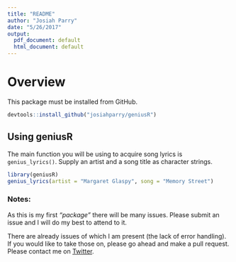 ```yaml
---
title: "README"
author: "Josiah Parry"
date: "5/26/2017"
output:
  pdf_document: default
  html_document: default
---
```


# Overview



This package must be installed from GitHub.

```r
devtools::install_github("josiahparry/geniusR")
```

## Using geniusR

The main function you will be using to acquire song lyrics is `genius_lyrics()`. Supply an artist and a song title as character strings.

```r
library(geniusR)
genius_lyrics(artist = "Margaret Glaspy", song = "Memory Street")
```

### Notes:

As this is my first _"package"_ there will be many issues. Please submit an issue and I will do my best to attend to it. 

There are already issues of which I am present (the lack of error handling). If you would like to take those on, please go ahead and make a pull request. Please contact me on [Twitter](twitter.com/josiahparry).
